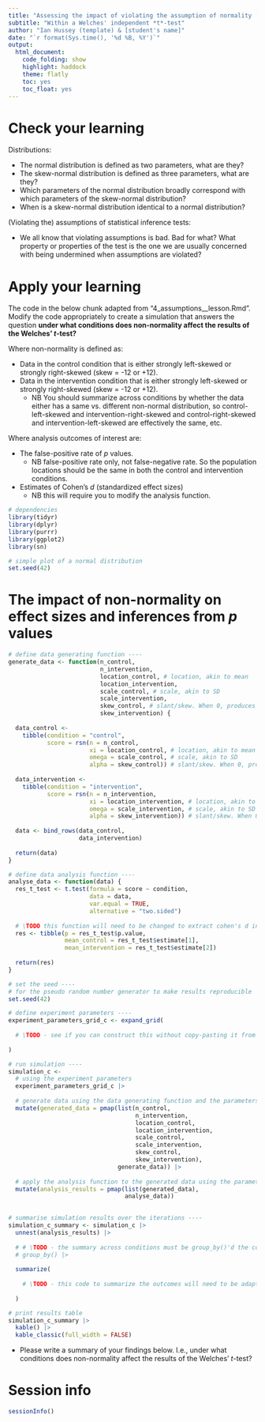 ```yaml
---
title: "Assessing the impact of violating the assumption of normality [assignment]"
subtitle: "Within a Welches' independent *t*-test"
author: "Ian Hussey (template) & [student's name]"
date: "`r format(Sys.time(), '%d %B, %Y')`"
output:
  html_document:
    code_folding: show
    highlight: haddock
    theme: flatly
    toc: yes
    toc_float: yes
---
```


# Check your learning

Distributions:

- The normal distribution is defined as two parameters, what are they?
- The skew-normal distribution is defined as three parameters, what are they? 
- Which parameters of the normal distribution broadly correspond with which parameters of the skew-normal distribution? 
- When is a skew-normal distribution identical to a normal distribution? 

(Violating the) assumptions of statistical inference tests:

- We all know that violating assumptions is bad. Bad for what? What property or properties of the test is the one we are usually concerned with being undermined when assumptions are violated?

# Apply your learning

The code in the below chunk adapted from "4_assumptions__lesson.Rmd". Modify the code appropriately to create a simulation that answers the question **under what conditions does non-normality affect the results of the Welches' *t*-test?** 

Where non-normality is defined as:

- Data in the control condition that is either strongly left-skewed or strongly right-skewed (skew = -12 or +12).
- Data in the intervention condition that is either strongly left-skewed or strongly right-skewed (skew = -12 or +12).
  - NB You should summarize across conditions by whether the data either has a same vs. different non-normal distribution, so control-left-skewed and intervention-right-skewed and control-right-skewed and intervention-left-skewed are effectively the same, etc.

Where analysis outcomes of interest are:

- The false-positive rate of *p* values.
  - NB false-positive rate only, not false-negative rate. So the population locations should be the same in both the control and intervention conditions.
- Estimates of Cohen's *d* (standardized effect sizes)
  - NB this will require you to modify the analysis function.

```r

# dependencies
library(tidyr)
library(dplyr)
library(purrr) 
library(ggplot2)
library(sn)

# simple plot of a normal distribution
set.seed(42)

```

# The impact of non-normality on effect sizes and inferences from *p* values

```r

# define data generating function ----
generate_data <- function(n_control,
                          n_intervention,
                          location_control, # location, akin to mean
                          location_intervention,
                          scale_control, # scale, akin to SD
                          scale_intervention,
                          skew_control, # slant/skew. When 0, produces normal/gaussian data
                          skew_intervention) {
  
  data_control <- 
    tibble(condition = "control",
           score = rsn(n = n_control, 
                       xi = location_control, # location, akin to mean
                       omega = scale_control, # scale, akin to SD
                       alpha = skew_control)) # slant/skew. When 0, produces normal/gaussian data
  
  data_intervention <- 
    tibble(condition = "intervention",
           score = rsn(n = n_intervention, 
                       xi = location_intervention, # location, akin to mean
                       omega = scale_intervention, # scale, akin to SD
                       alpha = skew_intervention)) # slant/skew. When 0, produces normal/gaussian data
  
  data <- bind_rows(data_control,
                    data_intervention) 
  
  return(data)
}

# define data analysis function ----
analyse_data <- function(data) {
  res_t_test <- t.test(formula = score ~ condition, 
                       data = data,
                       var.equal = TRUE,
                       alternative = "two.sided")
  
  # \TODO this function will need to be changed to extract cohen's d instead. While there is code for this in a previous lesson, see if you can rewrite it yourself.
  res <- tibble(p = res_t_test$p.value,
                mean_control = res_t_test$estimate[1],  
                mean_intervention = res_t_test$estimate[2])
  
  return(res)
}

# set the seed ----
# for the pseudo random number generator to make results reproducible
set.seed(42)

# define experiment parameters ----
experiment_parameters_grid_c <- expand_grid(
  
  # \TODO - see if you can construct this without copy-pasting it from the lesson file
  
)

# run simulation ----
simulation_c <- 
  # using the experiment parameters
  experiment_parameters_grid_c |>
  
  # generate data using the data generating function and the parameters relevant to data generation
  mutate(generated_data = pmap(list(n_control,
                                    n_intervention,
                                    location_control,
                                    location_intervention,
                                    scale_control,
                                    scale_intervention,
                                    skew_control,
                                    skew_intervention),
                               generate_data)) |>
  
  # apply the analysis function to the generated data using the parameters relevant to analysis
  mutate(analysis_results = pmap(list(generated_data),
                                 analyse_data))
  

# summarise simulation results over the iterations ----
simulation_c_summary <- simulation_c |>
  unnest(analysis_results) |>
  
  # # \TODO - the summary across conditions must be group_by()'d the conditions that were manipulated, ie where there is more than one value for the parameter in expand_grid()
  # group_by() |> 
  
  summarize(
    
    # \TODO - this code to summarize the outcomes will need to be adapted 
    
  ) 

# print results table
simulation_c_summary |>
  kable() |>
  kable_classic(full_width = FALSE)

``` 

- Please write a summary of your findings below. I.e., under what conditions does non-normality affect the results of the Welches' *t*-test?

# Session info

```r

sessionInfo()

```


